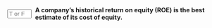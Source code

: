 ::: {.question-block}

<form onsubmit="event.preventDefault(); checkAnswerBox('module4_tf_q27','F')" style="display: flex; align-items: center; gap: 8px;">
<input type="text" id="module4_tf_q27" name="module4_tf_q27" maxlength="1" placeholder="T or F" style="width: 55px;" data-correct-answer="F" /> 
<label for="module4_tf_q27"><strong>A company's historical return on equity (ROE) is the best estimate of its cost of equity.</strong></label>
</form>

<div id="feedback-module4_tf_q27" class="feedback" data-status="" style="display:none;">
The sentence is FALSE. Cost of equity depends on future expectations and risk, not past performance.
</div>

:::